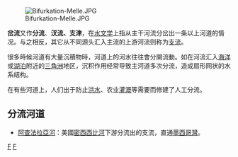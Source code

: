 {{多個問題|
{{expand|time=2016-09-04T03:21:26+00:00}}
{{unreferenced|time=2016-09-04T03:21:26+00:00}}
}}

{{河流系列模板}}

[[File:Bifurkation-Melle.JPG|thumb]]

'''岔流'''又作'''分流'''、'''汊流、支津'''，在[[水文学|水文学]]上指从主干河流分岔出一条以上河道的情况。与之相反，其它从不同源头汇入主流的上游河流则称为[[支流|支流]]。

很多時候河道有大量沉積物時，河道上的河水往往會分開流動。如在河流汇入[[海洋|海洋]]或[[湖泊|湖泊]]附近的[[三角洲|三角洲]]地区，沉积作用经常导致主河道多次分流，造成扇形网状的水系结构。

在有些河道上，人们出于防止[[洪水|洪水]]、农业[[灌溉|灌溉]]等需要而修建了人工分流。

== 分流河道 ==
* [[阿查法拉亞河|阿查法拉亞河]]：美國[[密西西比河|密西西比河]]下游分流出的支流，直通[[墨西哥灣|墨西哥灣]]。

{{河川}}

[[Category:河流類型|F]]
[[Category:水文学|F]]